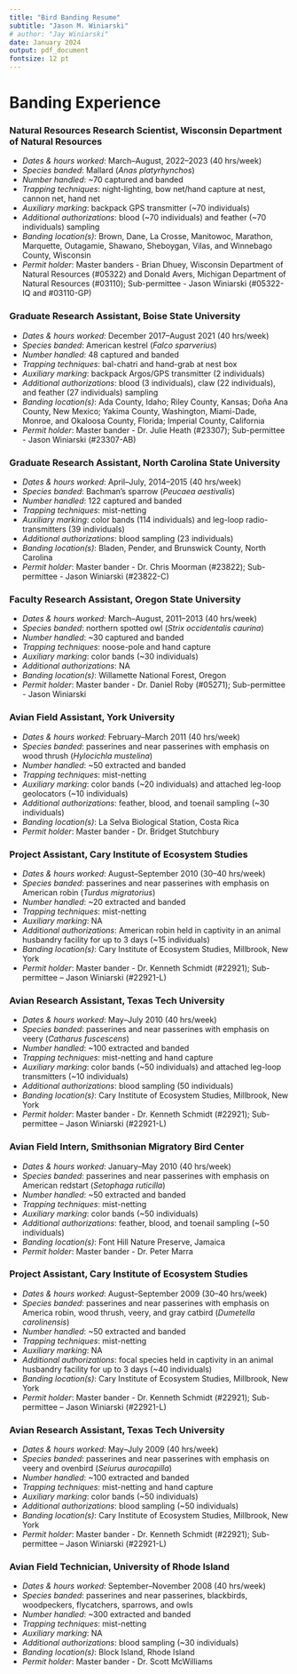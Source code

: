 ---
title: "Bird Banding Resume"
subtitle: "Jason M. Winiarski"
# author: "Jay Winiarski"
date: January 2024
output: pdf_document
fontsize: 12 pt
---

<!-- **Jason M. Winiarski**     -->
<!-- Natural Resources Research Scientist   -->
<!-- Office of Applied Science     -->
<!-- Wisconsin Department of Natural Resources    -->
<!-- jason.winiarski@wisconsin.gov   -->
<!-- (608) 574-4336   -->

# Banding Experience

\smallskip

### Natural Resources Research Scientist, Wisconsin Department of Natural Resources
- *Dates & hours worked*: March--August, 2022--2023 (40 hrs/week)
- *Species banded*: Mallard (*Anas platyrhynchos*)
- *Number handled*: ~70 captured and banded
- *Trapping techniques*: night-lighting, bow net/hand capture at nest, cannon net, hand net
- *Auxiliary marking*: backpack GPS transmitter (~70 individuals)
- *Additional authorizations*: blood (~70 individuals) and feather (~70 individuals) sampling
- *Banding location(s)*: Brown, Dane, La Crosse, Manitowoc, Marathon, Marquette, Outagamie, Shawano, Sheboygan, Vilas, and Winnebago County, Wisconsin
- *Permit holder*: Master banders - Brian Dhuey, Wisconsin Department of Natural Resources (#05322) and Donald Avers, Michigan Department of Natural Resources (#03110); Sub-permittee - Jason Winiarski (#05322-IQ and #03110-GP)

### Graduate Research Assistant, Boise State University  
- *Dates & hours worked*: December 2017--August 2021 (40 hrs/week)
- *Species banded*: American kestrel (*Falco sparverius*)
- *Number handled*: 48 captured and banded
- *Trapping techniques*: bal-chatri and hand-grab at nest box
- *Auxiliary marking*: backpack Argos/GPS transmitter (2 individuals)
- *Additional authorizations*: blood (3 individuals), claw (22 individuals), and feather (27 individuals) sampling
- *Banding location(s)*: Ada County, Idaho; Riley County, Kansas; Doña Ana County, New Mexico; Yakima County, Washington, Miami-Dade, Monroe, and Okaloosa County, Florida; Imperial County, California
- *Permit holder*: Master bander - Dr. Julie Heath (#23307); Sub-permittee - Jason Winiarski (#23307-AB)

### Graduate Research Assistant, North Carolina State University
- *Dates & hours worked*: April--July, 2014--2015 (40 hrs/week)
- *Species banded*: Bachman’s sparrow (*Peucaea aestivalis*)
- *Number handled*: 122 captured and banded
- *Trapping techniques*: mist-netting
- *Auxiliary marking*: color bands (114 individuals) and leg-loop radio-transmitters (39 individuals)
- *Additional authorizations*: blood sampling (23 individuals)
- *Banding location(s)*: Bladen, Pender, and Brunswick County, North Carolina
- *Permit holder*: Master bander - Dr. Chris Moorman (#23822); Sub-permittee - Jason Winiarski (#23822-C)

### Faculty Research Assistant, Oregon State University
- *Dates & hours worked*: March--August, 2011--2013 (40 hrs/week)
- *Species banded*: northern spotted owl (*Strix occidentalis caurina*)
- *Number handled*: ~30 captured and banded
- *Trapping techniques*: noose-pole and hand capture
- *Auxiliary marking*: color bands (~30 individuals)
- *Additional authorizations*: NA
- *Banding location(s)*: Willamette National Forest, Oregon
- *Permit holder*: Master bander - Dr. Daniel Roby (#05271); Sub-permittee - Jason Winiarski

### Avian Field Assistant, York University
- *Dates & hours worked*: February--March 2011 (40 hrs/week)
- *Species banded*: passerines and near passerines with emphasis on wood thrush (*Hylocichla mustelina*)
- *Number handled*: ~50 extracted and banded
- *Trapping techniques*: mist-netting
- *Auxiliary marking*: color bands (~20 individuals) and attached leg-loop geolocators (~10
individuals)
- *Additional authorizations*: feather, blood, and toenail sampling (~30 individuals)
- *Banding location(s)*: La Selva Biological Station, Costa Rica
- *Permit holder*: Master bander - Dr. Bridget Stutchbury

### Project Assistant, Cary Institute of Ecosystem Studies
- *Dates & hours worked*: August--September 2010 (30--40 hrs/week)
- *Species banded*: passerines and near passerines with emphasis on American robin (*Turdus migratorius*)
- *Number handled*: ~20 extracted and banded
- *Trapping techniques*: mist-netting
- *Auxiliary marking*: NA
- *Additional authorizations*: American robin held in captivity in an animal husbandry
facility for up to 3 days (~15 individuals)
- *Banding location(s)*: Cary Institute of Ecosystem Studies, Millbrook, New York
- *Permit holder*: Master bander - Dr. Kenneth Schmidt (#22921); Sub-permittee –
Jason Winiarski (#22921-L)

### Avian Research Assistant, Texas Tech University
- *Dates & hours worked*: May--July 2010 (40 hrs/week)
- *Species banded*: passerines and near passerines with emphasis on veery (*Catharus fuscescens*)
- *Number handled*: ~100 extracted and banded
- *Trapping techniques*: mist-netting and hand capture
- *Auxiliary marking*: color bands (~50 individuals) and attached leg-loop transmitters (~10
individuals)
- *Additional authorizations*: blood sampling (50 individuals)
- *Banding location(s)*: Cary Institute of Ecosystem Studies, Millbrook, New York
- *Permit holder*: Master bander - Dr. Kenneth Schmidt (#22921); Sub-permittee –
Jason Winiarski (#22921-L)

### Avian Field Intern, Smithsonian Migratory Bird Center
- *Dates & hours worked*: January--May 2010 (40 hrs/week)
- *Species banded*: passerines and near passerines with emphasis on American redstart (*Setophaga ruticilla*)
- *Number handled*: ~50 extracted and banded
- *Trapping techniques*: mist-netting
- *Auxiliary marking*: color bands (~50 individuals)
- *Additional authorizations*: feather, blood, and toenail sampling (~50 individuals)
- *Banding location(s)*: Font Hill Nature Preserve, Jamaica
- *Permit holder*: Master bander - Dr. Peter Marra

### Project Assistant, Cary Institute of Ecosystem Studies
- *Dates & hours worked*: August--September 2009 (30--40 hrs/week)
- *Species banded*: passerines and near passerines with emphasis on America robin, wood thrush, veery, and gray catbird (*Dumetella carolinensis*)
- *Number handled*: ~50 extracted and banded
- *Trapping techniques*: mist-netting
- *Auxiliary marking*: NA
- *Additional authorizations*: focal species held in captivity in an animal husbandry facility for up to 3 days (~40 individuals)
- *Banding location(s)*: Cary Institute of Ecosystem Studies, Millbrook, New York
- *Permit holder*: Master bander - Dr. Kenneth Schmidt (#22921); Sub-permittee – Jason Winiarski (#22921-L)

### Avian Research Assistant, Texas Tech University
- *Dates & hours worked*: May--July 2009 (40 hrs/week)
- *Species banded*: passerines and near passerines with emphasis on veery and ovenbird (*Seiurus aurocapilla*)
- *Number handled*: ~100 extracted and banded
- *Trapping techniques*: mist-netting and hand capture
- *Auxiliary marking*: color bands (~50 individuals)
- *Additional authorizations*: blood sampling (~50 individuals)
- *Banding location(s)*: Cary Institute of Ecosystem Studies, Millbrook, New York
- *Permit holder*: Master bander - Dr. Kenneth Schmidt (#22921); Sub-permittee –
Jason Winiarski (#22921-L)

### Avian Field Technician, University of Rhode Island
- *Dates & hours worked*: September--November 2008 (40 hrs/week)
- *Species banded*: passerines and near passerines, blackbirds, woodpeckers, flycatchers, sparrows, and owls
- *Number handled*: ~300 extracted and banded
- *Trapping techniques*: mist-netting
- *Auxiliary marking*: NA
- *Additional authorizations*: blood sampling (~30 individuals)
- *Banding location(s)*: Block Island, Rhode Island
- *Permit holder*: Master bander - Dr. Scott McWilliams

<!-- \medskip -->

<!-- Since 2008, I have received hands-on-training to capture and band passerines and near passerines, blackbirds, woodpeckers, flycatchers, sparrows, and owls while adhering to strict capture and handling protocols. I have also been trained in a variety of additional authorizations including color marking, blood, feather and claw sampling, and attaching geolocators and radio transmitters. Personnel I have trained with include Dr. Julie Heath (Boise State University), Dr. Steve Ackers (Oregon State University), Dr. Kenneth Schmidt (Texas Tech University), and Jessica Bolser and Adam Smith (University of Rhode Island). -->
